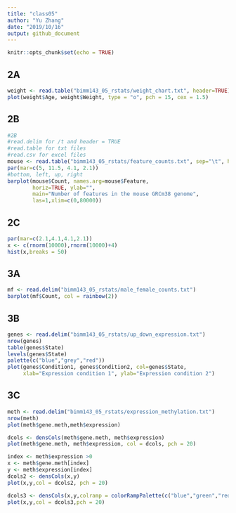```yaml
---
title: "class05"
author: "Yu Zhang"
date: "2019/10/16"
output: github_document
---
```


```r
knitr::opts_chunk$set(echo = TRUE)
```

## 2A
```r
weight <- read.table("bimm143_05_rstats/weight_chart.txt", header=TRUE)
plot(weight$Age, weight$Weight, type = "o", pch = 15, cex = 1.5)
```

## 2B
```r
#2B
#read.delim for /t and header = TRUE
#read.table for txt files
#read.csv for excel files
mouse <- read.table("bimm143_05_rstats/feature_counts.txt", sep="\t", header=TRUE)
par(mar=c(5, 11.5, 4.1, 2.1))
#bottom, left, up, right
barplot(mouse$Count, names.arg=mouse$Feature, 
        horiz=TRUE, ylab="", 
        main="Number of features in the mouse GRCm38 genome", 
        las=1,xlim=c(0,80000))
```

## 2C
```r
par(mar=c(2.1,4.1,4.1,2.1))
x <- c(rnorm(10000),rnorm(10000)+4)
hist(x,breaks = 50)
```
## 3A
```r
mf <- read.delim("bimm143_05_rstats/male_female_counts.txt")
barplot(mf$Count, col = rainbow(2))
```
## 3B
```r
genes <- read.delim("bimm143_05_rstats/up_down_expression.txt")
nrow(genes)
table(genes$State)
levels(genes$State)
palette(c("blue","grey","red"))
plot(genes$Condition1, genes$Condition2, col=genes$State, 
     xlab="Expression condition 1", ylab="Expression condition 2")
```
## 3C
```r
meth <- read.delim("bimm143_05_rstats/expression_methylation.txt")
nrow(meth)
plot(meth$gene.meth,meth$expression) 

dcols <- densCols(meth$gene.meth, meth$expression)
plot(meth$gene.meth, meth$expression, col = dcols, pch = 20)

index <- meth$expression >0 
x <- meth$gene.meth[index]
y <- meth$expression[index]
dcols2 <- densCols(x,y)
plot(x,y,col = dcols2, pch = 20)

dcols3 <- densCols(x,y,colramp = colorRampPalette(c("blue","green","red","yellow")))
plot(x,y,col = dcols3,pch = 20)

```